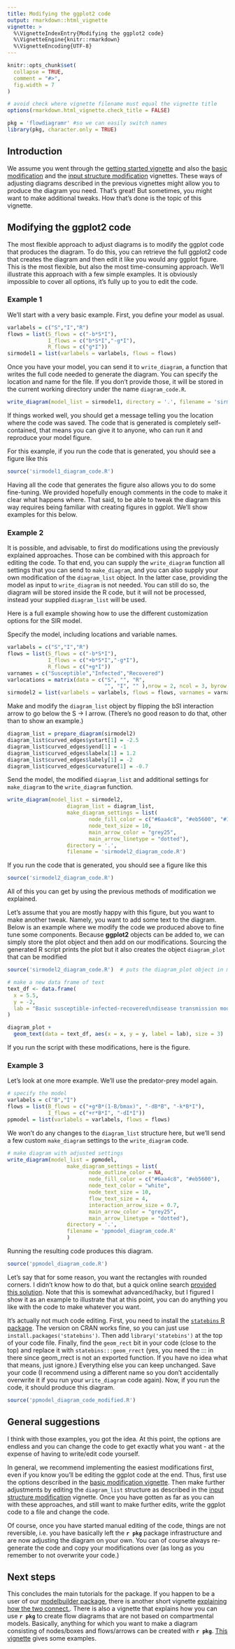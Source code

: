 ```yaml
---
title: Modifying the ggplot2 code 
output: rmarkdown::html_vignette
vignette: >
  %\VignetteIndexEntry{Modifying the ggplot2 code}
  %\VignetteEngine{knitr::rmarkdown}
  %\VignetteEncoding{UTF-8}
---
```


```r
knitr::opts_chunk$set(
  collapse = TRUE,
  comment = "#>",
  fig.width = 7
)

# avoid check where vignette filename must equal the vignette title
options(rmarkdown.html_vignette.check_title = FALSE)
```

```r
pkg = 'flowdiagramr' #so we can easily switch names
library(pkg, character.only = TRUE)
```

## Introduction

We assume you went through the [getting started vignette](./A_quickstart.html) and also the [basic modification](./B_modify_diagrams_simple.html) and the [input structure modification](./C_modify_input_structure.html) vignettes. These ways of adjusting diagrams described in the previous vignettes might allow you to produce the diagram you need. That's great! But sometimes, you might want to make additional tweaks. How that's done is the topic of this vignette.


## Modifying the ggplot2 code

The most flexible approach to adjust diagrams is to modify the ggplot code that produces the diagram. To do this, you can retrieve the full ggplot2 code that creates the diagram and then edit it like you would any ggplot figure. This is the most flexible, but also the most time-consuming approach.
We'll illustrate this approach with a few simple examples. It is obviously impossible to cover all options, it's fully up to you to edit the code.


### Example 1

We'll start with a very basic example. First, you define your model as usual. 

```r
varlabels = c("S","I","R")
flows = list(S_flows = c("-b*S*I"), 
             I_flows = c("b*S*I","-g*I"), 
             R_flows = c("g*I"))
sirmodel1 = list(varlabels = varlabels, flows = flows)
```

Once you have your model, you can send it to `write_diagram`, a function that writes the full code needed to generate the diagram. 
You can specify the location and name for the file. If you don't provide those, it will be stored in the current working directory under the name `diagram_code.R`. 

```r
write_diagram(model_list = sirmodel1, directory = '.', filename = 'sirmodel1_diagram_code.R')
```
If things worked well, you should get a message telling you the location where the code was saved.
The code that is generated is completely self-contained, that means you can give it to anyone, who can run it and reproduce your model figure.

For this example, if you run the code that is generated, you should see a figure like this

```r
source('sirmodel1_diagram_code.R')
```

Having all the code that generates the figure also allows you to do some fine-tuning. We provided hopefully enough comments in the code to make it clear what happens where. That said, to be able to tweak the diagram this way requires being familiar with creating figures in ggplot. We'll show examples for this below.


### Example 2

It is possible, and advisable, to first do modifications using the previously explained approaches. Those can be combined with this approach for editing the code. To that end, you can supply the `write_diagram` function all settings that you can send to `make_diagram`, and you can also supply your own modification of the `diagram_list` object. In the latter case, providing the model as input to `write_diagram` is not needed. You can still do so, the diagram will be stored inside the R code, but it will not be processed, instead your supplied `diagram_list` will be used.

Here is a full example showing how to use the different customization options for the SIR model.

Specify the model, including locations and variable names.

```r
varlabels = c("S","I","R")
flows = list(S_flows = c("-b*S*I"), 
             I_flows = c("+b*S*I","-g*I"), 
             R_flows = c("+g*I"))
varnames = c("Susceptible","Infected","Recovered")
varlocations = matrix(data = c("S", "", "R",
                               "", "I", "" ),nrow = 2, ncol = 3, byrow = TRUE)
sirmodel2 = list(varlabels = varlabels, flows = flows, varnames = varnames, varlocations = varlocations)
```

Make and modify the `diagram_list` object by flipping the b*S*I interaction arrow to go below the S $\rightarrow$ I arrow. (There's no good reason to do that, other than to show an example.)

```r
diagram_list = prepare_diagram(sirmodel2)
diagram_list$curved_edges$ystart[1] = -2.5
diagram_list$curved_edges$yend[1] = -1
diagram_list$curved_edges$labelx[1] = 1.2
diagram_list$curved_edges$labely[1] = -2
diagram_list$curved_edges$curvature[1] = -0.7
```


Send the model, the modified `diagram_list` and additional settings for `make_diagram` to the `write_diagram` function.

```r
write_diagram(model_list = sirmodel2, 
                   diagram_list = diagram_list,
                   make_diagram_settings = list(
                          node_fill_color = c("#6aa4c8", "#eb5600", "#1a9988"),
                          node_text_size = 10,
                          main_arrow_color = "grey25",
                          main_arrow_linetype = "dotted"),
                   directory = '.', 
                   filename = 'sirmodel2_diagram_code.R')
```

If you run the code that is generated, you should see a figure like this

```r
source('sirmodel2_diagram_code.R')
```

All of this you can get by using the previous methods of modification we explained. 

Let's assume that you are mostly happy with this figure, but you want to make another tweak.
Namely, you want to add some text to the diagram. 
Below is an example where we modify the code we produced above to fine tune some components. 
Because **ggplot2** objects can be added to, we can simply store the plot object and then add on our modifications.
Sourcing the generated R script prints the plot but it also creates the object `diagram_plot` that can be modified


```r
source('sirmodel2_diagram_code.R')  # puts the diagram_plot object in memory
```

```r
# make a new data frame of text
text_df <- data.frame(
  x = 5.5,
  y = -2,
  lab = "Basic susceptible-infected-recovered\ndisease transmission model."
)

diagram_plot +
  geom_text(data = text_df, aes(x = x, y = y, label = lab), size = 3)
```

If you run the script with these modifications, here is the figure.


### Example 3

Let's look at one more example. We'll use the predator-prey model again.

```r
# specify the model
varlabels = c("B","I")
flows = list(B_flows = c("+g*B*(1-B/bmax)", "-dB*B", "-k*B*I"),
             I_flows = c("+r*B*I", "-dI*I"))
ppmodel = list(varlabels = varlabels, flows = flows)
```

We won't do any changes to the `diagram_list` structure here, but we'll send a few custom `make_diagram` settings to the `write_diagram` code.


```r
# make diagram with adjusted settings
write_diagram(model_list = ppmodel, 
                   make_diagram_settings = list(
                          node_outline_color = NA,
                          node_fill_color = c("#6aa4c8", "#eb5600"),
                          node_text_color = "white",
                          node_text_size = 10,
                          flow_text_size = 4,
                          interaction_arrow_size = 0.7,
                          main_arrow_color = "grey25",
                          main_arrow_linetype = "dotted"),
                   directory = '.', 
                   filename = 'ppmodel_diagram_code.R'
                   )
```

Running the resulting code produces this diagram.

```r
source('ppmodel_diagram_code.R')
```


Let's say that for some reason, you want the rectangles with rounded corners. I didn't know how to do that, but a quick online search [provided this solution](https://stackoverflow.com/questions/52820756/roundrectgrob-equivalent-for-geom-rect-in-ggplot). Note that this is somewhat advanced/hacky, but I figured I show it as an example to illustrate that at this point, you can do anything you like with the code to make whatever you want.

It's actually not much code editing. First, you need to install the [`statebins` R package](https://github.com/hrbrmstr/statebins). The version on CRAN works fine, so you can just use `install.packages('statebins')`. Then add `library('statebins')` at the top of your code file. 
Finally, find the `geom_rect` bit in your code (close to the top) and replace it with `statebins:::geom_rrect` (yes, you need the ::: in there since geom_rrect is not an exported function. If you have no idea what that means, just ignore.) Everything else you can keep unchanged. Save your code (I recommend using a different name so you don't accidentally overwrite it if you run your `write_diagram` code again). Now, if you run the code, it should produce this diagram.

```r
source('ppmodel_diagram_code_modified.R')
```


## General suggestions

I think with those examples, you got the idea. At this point, the options are endless and you can change the code to get exactly what you want - at the expense of having to write/edit code yourself.

In general, we recommend implementing the easiest modifications first, even if you know you'll be editing the ggplot code at the end. Thus, first use the options described in the [basic modification vignette](./B_modify_diagrams_simple.html). Then make further adjustments by editing the `diagram_list` structure as described in the [input structure modification](./C_modify_input_structure.html) vignette. Once you have gotten as far as you can with these approaches, and still want to make further edits, write the ggplot code to a file and change the code.

Of course, once you have started manual editing of the code, things are not reversible, i.e. you have basically left the **`r pkg`** package infrastructure and are now adjusting the diagram on your own. You can of course always re-generate the code and copy your modifications over (as long as you remember to not overwrite your code.)



## Next steps

This concludes the main tutorials for the package. If you happen to be a user of our [modelbuilder package](https://ahgroup.github.io/modelbuilder/), there is another short vignette [explaining how the two connect.](./E_flowdiagramr_and_modelbuilder.html). There is also a vignette that explains how you can use **`r pkg`** to create flow diagrams that are not based on compartmental models. Basically, anything for which you want to make a diagram consisting of nodes/boxes and flows/arrows can be created with **`r pkg`**. [This vignette](./F_non_model_diagrams.html) gives some examples.








